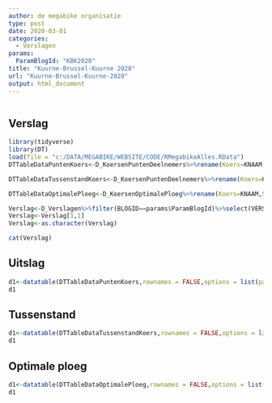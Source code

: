 ```yaml
---
author: de megabike organisatie
type: post
date: 2020-03-01
categories:
  - Verslagen
params:
  ParamBlogId: "KBK2020"
title: "Kuurne-Brussel-Kuurne 2020"
url: "Kuurne-Brussel-Kuurne-2020"
output: html_document
---
```


<center><img src="featured.png" alt="" /></center>

## Verslag

```r
library(tidyverse)
library(DT)
load(file = "c:/DATA/MEGABIKE/WEBSITE/CODE/RMegabikeAlles.RData")
DTTableDataPuntenKoers<-D_KoersenPuntenDeelnemers%>%rename(Koers=KNAAM,Score=PUNTEN,Plaats=PLAATS,Restbudget=RESTBUDGET,Naam=NAAM,Jaar=JAAR)%>%filter(BLOGID==params$ParamBlogId)%>% select(Naam,Plaats,Score,Restbudget)%>%arrange((Plaats))

DTTableDataTussenstandKoers<-D_KoersenPuntenDeelnemers%>%rename(Koers=KNAAM,Tussenstand=TUSSENSTAND,Plaats=TUSSENPLAATS,Restbudget=RESTBUDGET,Naam=NAAM,Jaar=JAAR)%>%filter(BLOGID==params$ParamBlogId)%>% select(Naam,Plaats,Tussenstand,Restbudget)%>%arrange((Plaats))

DTTableDataOptimalePloeg<-D_KoersenOptimalePloeg%>%rename(Koers=KNAAM,Score=SCORE,Kost=RPUNTEN,Naam=RNAAM,Jaar=JAAR)%>%filter(BLOGID==params$ParamBlogId)%>% select(Naam,Score,Kost)%>%arrange(desc(Score))

Verslag<-D_Verslagen%>%filter(BLOGID==params$ParamBlogId)%>%select(VERSLAG)
Verslag<-Verslag[1,1]
Verslag<-as.character(Verslag)
```


```r
cat(Verslag)
```

## Uitslag

```r
d1<-datatable(DTTableDataPuntenKoers,rownames = FALSE,options = list(pageLength = 70))
d1

```

## Tussenstand

```r
d1<-datatable(DTTableDataTussenstandKoers,rownames = FALSE,options = list(pageLength = 70))
d1
```


## Optimale ploeg

```r
d1<-datatable(DTTableDataOptimalePloeg,rownames = FALSE,options = list(pageLength = 12))
d1
```



